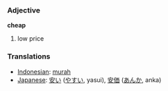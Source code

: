 === Adjective ===
'''cheap'''

# low price

=== Translations ===
*[[Indonesian]]: [[murah]]
*[[Japanese]]: [[安い]] ([[やすい]], yasui), [[安価]] ([[あんか]], anka)